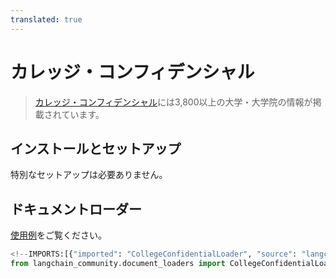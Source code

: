 ```yaml
---
translated: true
---
```


# カレッジ・コンフィデンシャル

>[カレッジ・コンフィデンシャル](https://www.collegeconfidential.com/)には3,800以上の大学・大学院の情報が掲載されています。

## インストールとセットアップ

特別なセットアップは必要ありません。

## ドキュメントローダー

[使用例](/docs/integrations/document_loaders/college_confidential)をご覧ください。

```python
<!--IMPORTS:[{"imported": "CollegeConfidentialLoader", "source": "langchain_community.document_loaders", "docs": "https://api.python.langchain.com/en/latest/document_loaders/langchain_community.document_loaders.college_confidential.CollegeConfidentialLoader.html", "title": "College Confidential"}]-->
from langchain_community.document_loaders import CollegeConfidentialLoader
```
